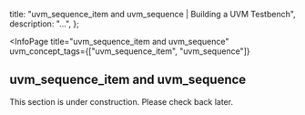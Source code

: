 
  title: "uvm_sequence_item and uvm_sequence | Building a UVM Testbench",
  description: "...",
};

<InfoPage
  title="uvm_sequence_item and uvm_sequence"
  uvm_concept_tags={["uvm_sequence_item", "uvm_sequence"]}
>

  ## uvm_sequence_item and uvm_sequence

  This section is under construction. Please check back later.

</InfoPage>